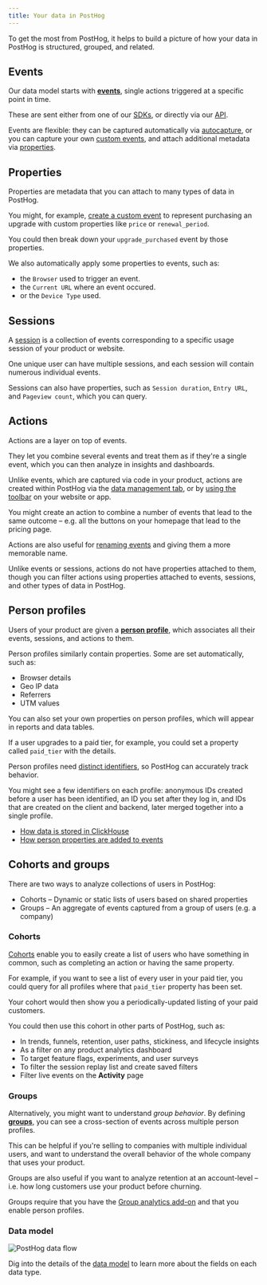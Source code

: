 ```yaml
---
title: Your data in PostHog
---
```



To get the most from PostHog, it helps to build a picture of how your data in PostHog is structured, grouped, and related.

## Events

Our data model starts with **[events](/docs/data/events)**, single actions triggered at a specific point in time. 

These are sent either from one of our [SDKs](/docs/libraries), or directly via our [API](/docs/api).

Events are flexible: they can be captured automatically via [autocapture](/docs/product-analytics/autocapture), or you can capture your own [custom events](/docs/getting-started/send-events), and attach additional metadata via [properties](/docs/data/events#event-properties).

## Properties

Properties are metadata that you can attach to many types of data in PostHog. 

You might, for example, [create a custom event](/docs/getting-started/send-events#2-capture-custom-events) to represent purchasing an upgrade with custom properties like `price` or `renewal_period`.

You could then break down your `upgrade_purchased` event by those properties.

We also automatically apply some properties to events, such as:

- the `Browser` used to trigger an event.
- the `Current URL` where an event occured.
- or the `Device Type` used.

## Sessions

A [session](/docs/data/sessions) is a collection of events corresponding to a specific usage session of your product or website.

One unique user can have multiple sessions, and each session will contain numerous individual events.

Sessions can also have properties, such as `Session duration`, `Entry URL`, and `Pageview count`, which you can query.

## Actions

Actions are a layer on top of events.

They let you combine several events and treat them as if they're a single event, which you can then analyze in insights and dashboards.

Unlike events, which are captured via code in your product, actions are created within PostHog via the [data management tab](/docs/data), or by [using the toolbar](/docs/toolbar/create-toolbar-actions) on your website or app.

You might create an action to combine a number of events that lead to the same outcome – e.g. all the buttons on your homepage that lead to the pricing page.

Actions are also useful for [renaming events](/tutorials/how-to-rename-events) and giving them a more memorable name.

Unlike events or sessions, actions do not have properties attached to them, though you can filter actions using properties attached to events, sessions, and other types of data in PostHog.

## Person profiles

Users of your product are given a **[person profile](/docs/data/persons)**, which associates all their events, sessions, and actions to them. 

Person profiles similarly contain properties. Some are set automatically, such as:

- Browser details
- Geo IP data
- Referrers
- UTM values

You can also set your own properties on person profiles, which will appear in reports and data tables.

If a user upgrades to a paid tier, for example, you could set a property called `paid_tier` with the details.

Person profiles need [distinct identifiers](/docs/getting-started/identify-users), so PostHog can accurately track behavior. 

You might see a few identifiers on each profile: anonymous IDs created before a user has been identified, an ID you set after they log in, and IDs that are created on the client and backend, later merged together into a single profile.

<CalloutBox icon="IconInfo" title="Further reading" type="tip">

- [How data is stored in ClickHouse](/docs/how-posthog-works/clickhouse)
- [How person properties are added to events](/docs/how-posthog-works/ingestion-pipeline#2-person-processing)

</CalloutBox>

## Cohorts and groups

There are two ways to analyze collections of users in PostHog:

- Cohorts – Dynamic or static lists of users based on shared properties
- Groups – An aggregate of events captured from a group of users (e.g. a company)

### Cohorts

[Cohorts](/docs/data/cohorts) enable you to easily create a list of users who have something in common, such as completing an action or having the same property.

For example, if you want to see a list of every user in your paid tier, you could query for all profiles where that `paid_tier` property has been set. 

Your cohort would then show you a periodically-updated listing of your paid customers.

You could then use this cohort in other parts of PostHog, such as:

- In trends, funnels, retention, user paths, stickiness, and lifecycle insights
- As a filter on any product analytics dashboard
- To target feature flags, experiments, and user surveys
- To filter the session replay list and create saved filters
- Filter live events on the **Activity** page

### Groups

Alternatively, you might want to understand *group behavior*. By defining **[groups](/docs/product-analytics/group-analytics)**, you can see a cross-section of events across multiple person profiles. 

This can be helpful if you're selling to companies with multiple individual users, and want to understand the overall behavior of the whole company that uses your product.

Groups are also useful if you want to analyze retention at an account-level – i.e. how long customers use your product before churning.

Groups require that you have the [Group analytics add-on](/addons#group-analytics) and that you enable person profiles.

### Data model

![PostHog data flow](https://res.cloudinary.com/dmukukwp6/image/upload/posthog_data_diagram_84bf3b121b.png)

Dig into the details of the [data model](/docs/how-posthog-works/data-model) to learn more about the fields on each data type.